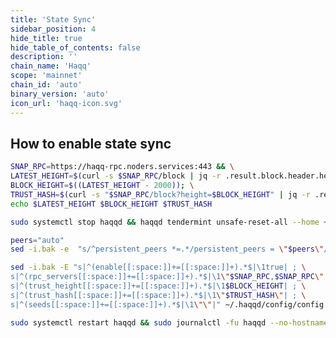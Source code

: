 ```yaml
---
title: 'State Sync'
sidebar_position: 4
hide_title: true
hide_table_of_contents: false
description: ''
chain_name: 'Haqq'
scope: 'mainnet'
chain_id: 'auto'
binary_version: 'auto'
icon_url: 'haqq-icon.svg'
---
```



<PageTitle
  iconUrl="img/haqq-icon.svg"
  title="Haqq State Sync"
  chainId="auto"
  version="auto"
/>

## How to enable state sync

```bash
SNAP_RPC=https://haqq-rpc.noders.services:443 && \
LATEST_HEIGHT=$(curl -s $SNAP_RPC/block | jq -r .result.block.header.height); \
BLOCK_HEIGHT=$((LATEST_HEIGHT - 2000)); \
TRUST_HASH=$(curl -s "$SNAP_RPC/block?height=$BLOCK_HEIGHT" | jq -r .result.block_id.hash) && \
echo $LATEST_HEIGHT $BLOCK_HEIGHT $TRUST_HASH
```

```bash
sudo systemctl stop haqqd && haqqd tendermint unsafe-reset-all --home ~/.haqqd --keep-addr-book
```

```bash
peers="auto"
sed -i.bak -e  "s/^persistent_peers *=.*/persistent_peers = \"$peers\"/" ~/.haqqd/config/config.toml
```

```bash
sed -i.bak -E "s|^(enable[[:space:]]+=[[:space:]]+).*$|\1true| ; \
s|^(rpc_servers[[:space:]]+=[[:space:]]+).*$|\1\"$SNAP_RPC,$SNAP_RPC\"| ; \
s|^(trust_height[[:space:]]+=[[:space:]]+).*$|\1$BLOCK_HEIGHT| ; \
s|^(trust_hash[[:space:]]+=[[:space:]]+).*$|\1\"$TRUST_HASH\"| ; \
s|^(seeds[[:space:]]+=[[:space:]]+).*$|\1\"\"|" ~/.haqqd/config/config.toml
```

```bash
sudo systemctl restart haqqd && sudo journalctl -fu haqqd --no-hostname -o cat
```
